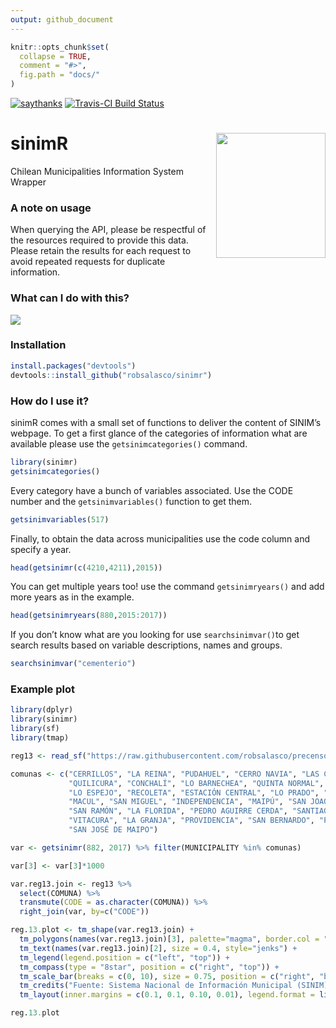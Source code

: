 ```yaml
---
output: github_document
---
```


```r
knitr::opts_chunk$set(
  collapse = TRUE,
  comment = "#>",
  fig.path = "docs/"
)
```

[![saythanks](https://img.shields.io/badge/say-thanks-ff69b4.svg)](https://saythanks.io/to/robsalasco) 
[![Travis-CI Build Status](https://travis-ci.org/robsalasco/sinimr.svg?branch=master)](https://travis-ci.org/robsalasco/sinimr)

# sinimR <img src="docs/sinimR_hexSticker.png" width = "175" height = "200" align="right" /> 

Chilean Municipalities Information System Wrapper

### A note on usage

When querying the API, please be respectful of the resources required to provide this data. Please retain the results for each request to avoid repeated requests for duplicate information.

### What can I do with this?

![](docs/plot2.png)

### Installation

```R
install.packages("devtools")
devtools::install_github("robsalasco/sinimr")
```

### How do I use it?

sinimR comes with a small set of functions to deliver the content of SINIM's webpage. To get a first glance of the categories of information what are available please use the ```getsinimcategories()``` command.

```r
library(sinimr)
getsinimcategories()
```

Every category have a bunch of variables associated. Use the CODE number and the ```getsinimvariables()``` function to get them.

```r
getsinimvariables(517)
```


Finally, to obtain the data across municipalities use the code column and specify a year.

```r
head(getsinimr(c(4210,4211),2015))
```

You can get multiple years too! use the command ```getsinimryears()``` and add more years as in the example.

```r
head(getsinimryears(880,2015:2017))
```

If you don't know what are you looking for use ```searchsinimvar()```to get search results based on variable descriptions, names and groups.

```r
searchsinimvar("cementerio")
```


### Example plot

```r
library(dplyr)
library(sinimr)
library(sf)
library(tmap)

reg13 <- read_sf("https://raw.githubusercontent.com/robsalasco/precenso_2016_geojson_chile/master/Extras/GRAN_SANTIAGO.geojson")

comunas <- c("CERRILLOS", "LA REINA", "PUDAHUEL", "CERRO NAVIA", "LAS CONDES",
             "QUILICURA", "CONCHALÍ", "LO BARNECHEA", "QUINTA NORMAL", "EL BOSQUE",
             "LO ESPEJO", "RECOLETA", "ESTACIÓN CENTRAL", "LO PRADO", "RENCA", "HUECHURABA",
             "MACUL", "SAN MIGUEL", "INDEPENDENCIA", "MAIPÚ", "SAN JOAQUÍN", "LA CISTERNA", "ÑUÑOA",
             "SAN RAMÓN", "LA FLORIDA", "PEDRO AGUIRRE CERDA", "SANTIAGO", "LA PINTANA", "PEÑALOLÉN",
             "VITACURA", "LA GRANJA", "PROVIDENCIA", "SAN BERNARDO", "PUENTE ALTO", "PADRE HURTADO", "PIRQUE",
             "SAN JOSÉ DE MAIPO")

var <- getsinimr(882, 2017) %>% filter(MUNICIPALITY %in% comunas)

var[3] <- var[3]*1000

var.reg13.join <- reg13 %>%
  select(COMUNA) %>% 
  transmute(CODE = as.character(COMUNA)) %>%
  right_join(var, by=c("CODE"))

reg.13.plot <- tm_shape(var.reg13.join) +
  tm_polygons(names(var.reg13.join)[3], palette="magma", border.col = "white") +
  tm_text(names(var.reg13.join)[2], size = 0.4, style="jenks") +
  tm_legend(legend.position = c("left", "top")) +
  tm_compass(type = "8star", position = c("right", "top")) +
  tm_scale_bar(breaks = c(0, 10), size = 0.75, position = c("right", "bottom"), width = 1) +
  tm_credits("Fuente: Sistema Nacional de Información Municipal (SINIM), SUBDERE, Ministerio del Interior.", position=c("left", "bottom"), size=0.55)+
  tm_layout(inner.margins = c(0.1, 0.1, 0.10, 0.01), legend.format = list(text.separator = "a", fun = function(x) paste0(formatC(x/1e9, digits = 0, format = "f"), " mm$")))

reg.13.plot
```



